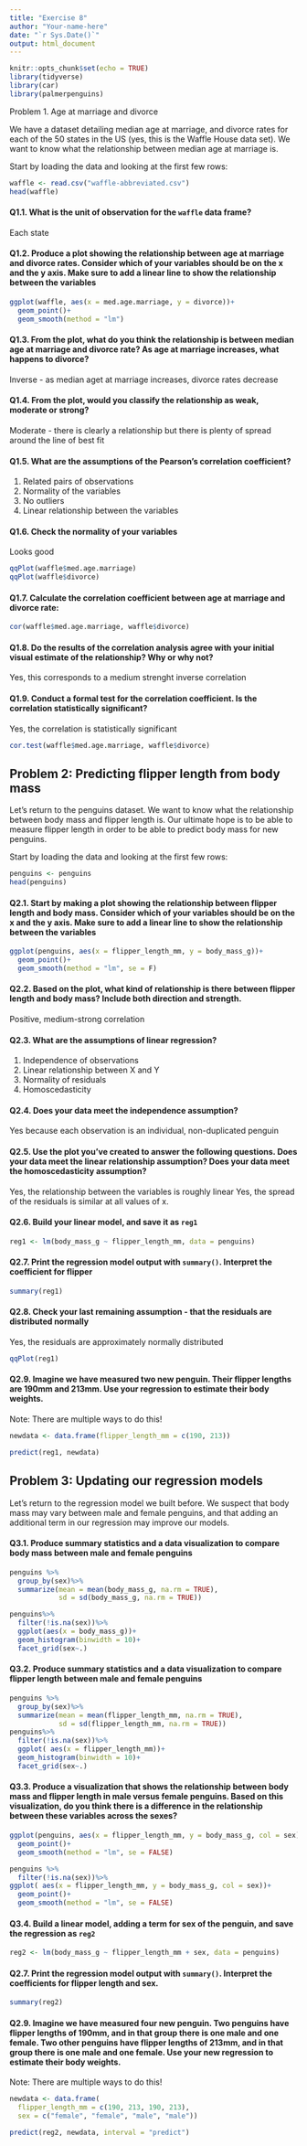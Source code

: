 ```yaml
---
title: "Exercise 8"
author: "Your-name-here"
date: "`r Sys.Date()`"
output: html_document
---
```


```r
knitr::opts_chunk$set(echo = TRUE)
library(tidyverse)
library(car)
library(palmerpenguins)
```

Problem 1. Age at marriage and divorce

We have a dataset detailing median age at marriage, and divorce rates for each of the 50 states in the US (yes, this is the Waffle House data set). We want to know what the relationship between median age at marriage is. 

Start by loading the data and looking at the first few rows:

```r
waffle <- read.csv("waffle-abbreviated.csv")
head(waffle)
```

#### Q1.1. What is the unit of observation for the `waffle` data frame?

Each state

#### Q1.2. Produce a plot showing the relationship between age at marriage and divorce rates. Consider which of your variables should be on the x and the y axis. Make sure to add a linear line to show the relationship between the variables

```r
ggplot(waffle, aes(x = med.age.marriage, y = divorce))+
  geom_point()+
  geom_smooth(method = "lm")

```

#### Q1.3. From the plot, what do you think the relationship is between median age at marriage and divorce rate? As age at marriage increases, what happens to divorce? 

Inverse - as median aget at marriage increases, divorce rates decrease


#### Q1.4. From the plot, would you classify the relationship as weak, moderate or strong?

Moderate - there is clearly a relationship but there is plenty of spread around the line of best fit


#### Q1.5. What are the assumptions of the Pearson's correlation coefficient? 

1. Related pairs of observations
2. Normality of the variables
3. No outliers
4. Linear relationship between the variables



#### Q1.6. Check the normality of your variables

Looks good 

```r
qqPlot(waffle$med.age.marriage)
qqPlot(waffle$divorce)

```


#### Q1.7. Calculate the correlation coefficient between age at marriage and divorce rate:

```r
cor(waffle$med.age.marriage, waffle$divorce)

```

#### Q1.8. Do the results of the correlation analysis agree with your initial visual estimate of the relationship? Why or why not?

Yes, this corresponds to a medium strenght inverse correlation


#### Q1.9. Conduct a formal test for the correlation coefficient. Is the correlation statistically significant? 

Yes, the correlation is statistically significant

```r
cor.test(waffle$med.age.marriage, waffle$divorce)

```


## Problem 2: Predicting flipper length from body mass

Let's return to the penguins dataset. We want to know what the relationship between body mass and flipper length is. Our ultimate hope is to be able to measure flipper length in order to be able to predict body mass for new penguins.

Start by loading the data and looking at the first few rows:

```r
penguins <- penguins
head(penguins)
```

#### Q2.1. Start by making a plot showing the relationship between flipper length and body mass. Consider which of your variables should be on the x and the y axis. Make sure to add a linear line to show the relationship between the variables

```r
ggplot(penguins, aes(x = flipper_length_mm, y = body_mass_g))+
  geom_point()+
  geom_smooth(method = "lm", se = F)

```

#### Q2.2. Based on the plot, what kind of relationship is there between flipper length and body mass? Include both direction and strength. 

Positive, medium-strong correlation


#### Q2.3. What are the assumptions of linear regression? 

1. Independence of observations
2. Linear relationship between X and Y
3. Normality of residuals 
4. Homoscedasticity 

#### Q2.4. Does your data meet the independence assumption?

Yes because each observation is an individual, non-duplicated penguin


#### Q2.5. Use the plot you've created to answer the following questions. Does your data meet the linear relationship assumption? Does your data meet the homoscedasticity assumption?

Yes, the relationship between the variables is roughly linear 
Yes, the spread of the residuals is similar at all values of x.

#### Q2.6. Build your linear model, and save it as `reg1`

```r
reg1 <- lm(body_mass_g ~ flipper_length_mm, data = penguins)
```


#### Q2.7. Print the regression model output with `summary()`. Interpret the coefficient for flipper

 

```r
summary(reg1)

```

#### Q2.8. Check your last remaining assumption - that the residuals are distributed normally

Yes, the residuals are approximately normally distributed 

```r
qqPlot(reg1)
```

#### Q2.9. Imagine we have measured two new penguin. Their flipper lengths are 190mm and 213mm. Use your regression to estimate their body weights. 
Note: There are multiple ways to do this! 

```r
newdata <- data.frame(flipper_length_mm = c(190, 213))

predict(reg1, newdata)

```


## Problem 3: Updating our regression models

Let's return to the regression model we built before. We suspect that body mass may vary between male and female penguins, and that adding an additional term in our regression may improve our models.


#### Q3.1. Produce summary statistics and a data visualization to compare body mass between male and female penguins

```r
penguins %>% 
  group_by(sex)%>%
  summarize(mean = mean(body_mass_g, na.rm = TRUE), 
            sd = sd(body_mass_g, na.rm = TRUE))

penguins%>%
  filter(!is.na(sex))%>%
  ggplot(aes(x = body_mass_g))+
  geom_histogram(binwidth = 10)+
  facet_grid(sex~.)

```

#### Q3.2. Produce summary statistics and a data visualization to compare flipper length between male and female penguins

```r
penguins %>% 
  group_by(sex)%>%
  summarize(mean = mean(flipper_length_mm, na.rm = TRUE), 
            sd = sd(flipper_length_mm, na.rm = TRUE))
penguins%>%
  filter(!is.na(sex))%>%
  ggplot( aes(x = flipper_length_mm))+
  geom_histogram(binwidth = 10)+
  facet_grid(sex~.)


```

#### Q3.3. Produce a visualization that shows the relationship between body mass and flipper length in male versus female penguins. Based on this visualization, do you think there is a difference in the relationship between these variables across the sexes? 

```r
ggplot(penguins, aes(x = flipper_length_mm, y = body_mass_g, col = sex))+
  geom_point()+
  geom_smooth(method = "lm", se = FALSE)

penguins %>% 
  filter(!is.na(sex))%>%
ggplot( aes(x = flipper_length_mm, y = body_mass_g, col = sex))+
  geom_point()+
  geom_smooth(method = "lm", se = FALSE)

```


#### Q3.4. Build a linear model, adding a term for sex of the penguin, and save the regression as `reg2`

```r
reg2 <- lm(body_mass_g ~ flipper_length_mm + sex, data = penguins)
```


#### Q2.7. Print the regression model output with `summary()`. Interpret the coefficients for flipper length and sex.

```r
summary(reg2)

```


#### Q2.9. Imagine we have measured four new penguin. Two penguins have flipper lengths of 190mm, and in that group there is one male and one female. Two other penguins have flipper lengths of 213mm, and in that group there is one male and one female. Use your new regression to estimate their body weights. 

Note: There are multiple ways to do this! 

```r

newdata <- data.frame(
  flipper_length_mm = c(190, 213, 190, 213), 
  sex = c("female", "female", "male", "male"))

predict(reg2, newdata, interval = "predict")


```


